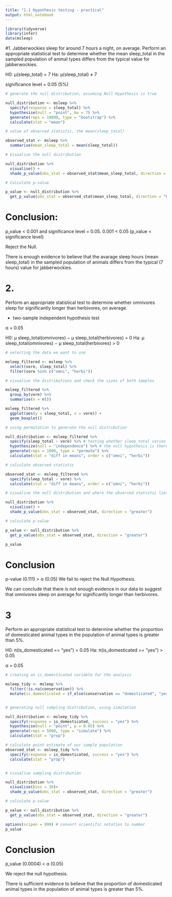 ```yaml
---
title: "1.1 Hypothesis testing - practical"
output: html_notebook
---
```

```r
library(tidyverse)
library(infer)
data(msleep)
```

#1. 
Jabberwockies sleep for around 7 hours a night, on average. Perform an appropriate statistical test to determine whether the mean sleep_total in the sampled population of animal types differs from the typical value for jabberwockies.

H0: μ(sleep_total) = 7
Ha: μ(sleep_total) ≠ 7

significance level = 0.05 (5%)

```r
# generate the null distribution, assuming Null Hypothesis is true

null_distribution <- msleep %>% 
  specify(response = sleep_total) %>% 
  hypothesise(null = "point", mu = 7) %>% 
  generate(reps = 10000, type = "bootstrap") %>% 
  calculate(stat = "mean")

# value of observed statistic, the mean(sleep_total)

observed_stat <- msleep %>% 
  summarise(mean_sleep_total = mean(sleep_total))

# Visualise the null distribution

null_distribution %>%
  visualise() +
  shade_p_value(obs_stat = observed_stat$mean_sleep_total, direction = "both")

# Calculate p-value

p_value <- null_distribution %>% 
  get_p_value(obs_stat = observed_stat$mean_sleep_total, direction = "both")
```

# Conclusion:

p_value < 0.001 and significance level = 0.05.
0.001 < 0.05 (p_value < significance level)

Reject the Null.

There is enough evidence to believe that the avarage sleep hours (mean sleep_total) 
in the sampled population of animals differs from the typical (7 hours) value for jabberwockies. 

# 2. 
Perform an appropriate statistical test to determine whether omnivores sleep for significantly longer than herbivores, on average.

- two-sample independent hypothesis test

α = 0.05

H0: μ sleep_total(omnivores) − μ sleep_total(herbivores) = 0
Ha: μ sleep_total(omnivores) − μ sleep_total(herbivores) > 0

```r
# selecting the data we want to use

msleep_filtered <- msleep %>% 
  select(vore, sleep_total) %>% 
  filter(vore %in% c("omni", "herbi"))

# visualise the distributions and check the sizes of both samples

msleep_filtered %>%
  group_by(vore) %>%
  summarise(n = n())

msleep_filtered %>%
  ggplot(aes(y = sleep_total, x = vore)) +
  geom_boxplot()

# using permutation to generate the null distribution

null_distribution <- msleep_filtered %>% 
  specify(sleep_total ~ vore) %>% # testing whether sleep_total varies with vore
  hypothesize(null = "independence") %>% # the null hypothesis is there is no relationship
  generate(reps = 1000, type = "permute") %>% 
  calculate(stat = "diff in means", order = c("omni", "herbi"))

# calculate observed statistic 

observed_stat <- msleep_filtered %>% 
  specify(sleep_total ~ vore) %>%
  calculate(stat = "diff in means", order = c("omni", "herbi"))

# visualise the null distribution and where the observed statistic lies on the distribution

null_distribution %>%
  visualise() +
  shade_p_value(obs_stat = observed_stat, direction = "greater")

# calculate p-value

p_value <- null_distribution %>%
  get_p_value(obs_stat = observed_stat, direction = "greater")

p_value
```
# Conclusion

p-value (0.111) > α (0.05) 
 We fail to reject the Null Hypothesis.

We can conclude that there is not enough evidence in our data to suggest that omnivores sleep on average for significantly longer than herbivores.


# 3
Perform an appropriate statistical test to determine whether the proportion of domesticated animal types in the population of animal types is greater than 5%.

H0: π(is_domesticated == "yes") = 0.05
Ha: π(is_domesticated == "yes") > 0.05

α = 0.05

```r
# creating an is_domesticated variable for the analysis

msleep_tidy <- msleep %>% 
  filter(!is.na(conservation)) %>% 
  mutate(is_domesticated = if_else(conservation == "domesticated", "yes", "no"))


# generating null sampling distribution, using simulation

null_distribution <- msleep_tidy %>% 
  specify(response = is_domesticated, success = "yes") %>% 
  hypothesise(null = "point", p = 0.05) %>% 
  generate(reps = 5000, type = "simulate") %>% 
  calculate(stat = "prop")

# calculate point estimate of our sample population
observed_stat <- msleep_tidy %>% 
  specify(response = is_domesticated, success = "yes") %>% 
  calculate(stat = "prop")


# visualise sampling distribution

null_distribution %>% 
  visualise(bins = 30)+
  shade_p_value(obs_stat = observed_stat, direction = "greater")

# calculate p-value

p_value <- null_distribution %>% 
  get_p_value(obs_stat = observed_stat, direction = "greater")

options(scipen = 999) # convert scientific notation to number
p_value
```

# Conclusion

p_value (0.0004) < α (0.05)

We reject the null hypothesis.

There is sufficient evidence to believe that the proportion of domesticated animal types in the population of animal types is greater than 5%.
